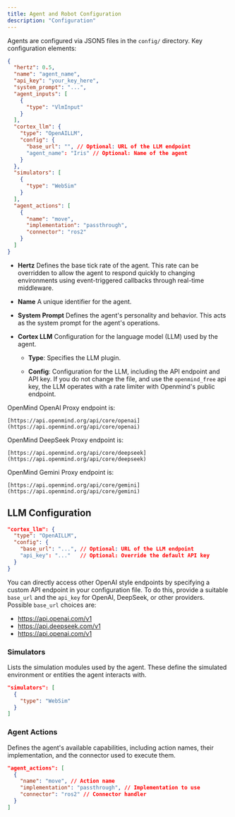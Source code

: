 ---
title: Agent and Robot Configuration
description: "Configuration"
---

Agents are configured via JSON5 files in the `config/` directory. Key configuration elements:

```json Configuration
{
  "hertz": 0.5,
  "name": "agent_name",
  "api_key": "your_key_here",
  "system_prompt": "...",
  "agent_inputs": [
    {
      "type": "VlmInput"
    }
  ],
  "cortex_llm": {
    "type": "OpenAILLM",
    "config": {
      "base_url": "", // Optional: URL of the LLM endpoint
      "agent_name": "Iris" // Optional: Name of the agent
    }
  },
  "simulators": [
    {
      "type": "WebSim"
    }
  ],
  "agent_actions": [
    {
      "name": "move",
      "implementation": "passthrough",
      "connector": "ros2"
    }
  ]
}
```

* **Hertz** Defines the base tick rate of the agent. This rate can be overridden to allow the agent to respond quickly to changing environments using event-triggered callbacks through real-time middleware.

* **Name** A unique identifier for the agent.

* **System Prompt** Defines the agent's personality and behavior. This acts as the system prompt for the agent's operations.

* **Cortex LLM** Configuration for the language model (LLM) used by the agent.

  - **Type**: Specifies the LLM plugin.

  - **Config**: Configuration for the LLM, including the API endpoint and API key. If you do not change the file, and use the `openmind_free` api key, the LLM operates with a rate limiter with Openmind's public endpoint.

OpenMind OpenAI Proxy endpoint is:
```
[https://api.openmind.org/api/core/openai](https://api.openmind.org/api/core/openai)
```
OpenMind DeepSeek Proxy endpoint is:
```
[https://api.openmind.org/api/core/deepseek](https://api.openmind.org/api/core/deepseek)
```
OpenMind Gemini Proxy endpoint is: 
```
[https://api.openmind.org/api/core/gemini](https://api.openmind.org/api/core/gemini)
```

## LLM Configuration

```json LLM Configuration
"cortex_llm": {
  "type": "OpenAILLM",
  "config": {
    "base_url": "...", // Optional: URL of the LLM endpoint
    "api_key": "..."   // Optional: Override the default API key
  }
}
```

You can directly access other OpenAI style endpoints by specifying a custom API endpoint in your configuration file. To do this, provide a suitable `base_url` and the `api_key` for OpenAI, DeepSeek, or other providers. Possible `base_url` choices are:

* https://api.openai.com/v1
* https://api.deepseek.com/v1
* https://api.openai.com/v1

### Simulators

Lists the simulation modules used by the agent. These define the simulated environment or entities the agent interacts with.

```json Simulators Configuration
"simulators": [
  {
    "type": "WebSim"
  }
]
```

### Agent Actions

Defines the agent's available capabilities, including action names, their implementation, and the connector used to execute them.

```json Agent Actions Configuration
"agent_actions": [
  {
    "name": "move", // Action name
    "implementation": "passthrough", // Implementation to use
    "connector": "ros2" // Connector handler
  }
]
```